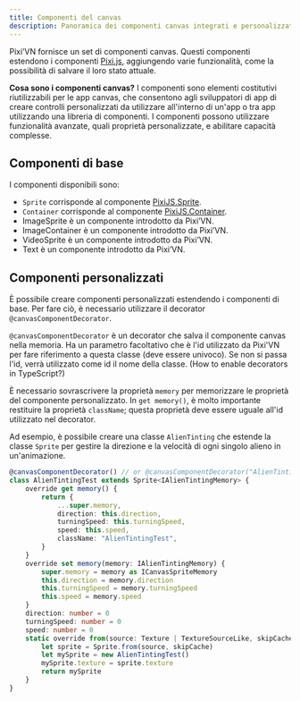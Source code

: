 ```yaml
---
title: Componenti del canvas
description: Panoramica dei componenti canvas integrati e personalizzati in Pixi'VN, incluse le funzionalità di estensione e memoria.
---
```


Pixi’VN fornisce un set di componenti canvas. Questi componenti estendono i componenti [Pixi.js](https://pixijs.com/), aggiungendo varie funzionalità, come la possibilità di salvare il loro stato attuale.

**Cosa sono i componenti canvas?** I componenti sono elementi costitutivi riutilizzabili per le app canvas, che consentono agli sviluppatori di app di creare controlli personalizzati da utilizzare all'interno di un'app o tra app utilizzando una libreria di componenti. I componenti possono utilizzare funzionalità avanzate, quali proprietà personalizzate, e abilitare capacità complesse.

## Componenti di base

I componenti disponibili sono:

- `Sprite` corrisponde al componente [PixiJS.Sprite](https://pixijs.com/8.x/guides/components/sprites).
- `Container` corrisponde al componente [PixiJS.Container](https://pixijs.com/8.x/guides/components/containers).
- <DynamicLink href="/start/canvas-image">ImageSprite</DynamicLink> è un componente introdotto da Pixi’VN.
- <DynamicLink href="/start/canvas-image-container">ImageContainer</DynamicLink> è un componente introdotto da Pixi’VN.
- <DynamicLink href="/start/canvas-video">VideoSprite</DynamicLink> è un componente introdotto da Pixi’VN.
- <DynamicLink href="/start/canvas-text">Text</DynamicLink> è un componente introdotto da Pixi’VN.

## Componenti personalizzati

È possibile creare componenti personalizzati estendendo i componenti di base. Per fare ciò, è necessario utilizzare il decorator `@canvasComponentDecorator`.

`@canvasComponentDecorator` è un decorator che salva il componente canvas nella memoria. Ha un parametro facoltativo che è l'id utilizzato da Pixi'VN per fare riferimento a questa classe (deve essere univoco). Se non si passa l'id, verrà utilizzato come id il nome della classe. (<DynamicLink href="/faq#how-enable-the-decorators-in-typescript">How to enable decorators in TypeScript?</DynamicLink>)

È necessario sovrascrivere la proprietà `memory` per memorizzare le proprietà del componente personalizzato.
In `get memory()`, è molto importante restituire la proprietà `className`; questa proprietà deve essere uguale all'id utilizzato nel decorator.

Ad esempio, è possibile creare una classe `AlienTinting` che estende la classe `Sprite` per gestire la direzione e la velocità di ogni singolo alieno in un'animazione.

```typescript title="canvas/components/AlienTinting.ts"
@canvasComponentDecorator() // or @canvasComponentDecorator("AlienTintingTest")
class AlienTintingTest extends Sprite<IAlienTintingMemory> {
    override get memory() {
        return {
            ...super.memory,
            direction: this.direction,
            turningSpeed: this.turningSpeed,
            speed: this.speed,
            className: "AlienTintingTest",
        }
    }
    override set memory(memory: IAlienTintingMemory) {
        super.memory = memory as ICanvasSpriteMemory
        this.direction = memory.direction
        this.turningSpeed = memory.turningSpeed
        this.speed = memory.speed
    }
    direction: number = 0
    turningSpeed: number = 0
    speed: number = 0
    static override from(source: Texture | TextureSourceLike, skipCache?: boolean) {
        let sprite = Sprite.from(source, skipCache)
        let mySprite = new AlienTintingTest()
        mySprite.texture = sprite.texture
        return mySprite
    }
}
```
